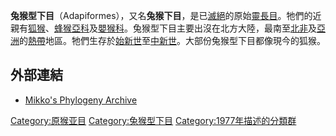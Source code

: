 {{Automatic taxobox
| taxon = Adapiformes
| name = 兔猴型下目
| image = Notharctus tenebrosus AMNH.jpg
| image_caption = Notharctus tenebrosus
| fossil_range = [[始新世|始新世]]至[[中新世|中新世]]
| authority = [[Hoffstetter|Hoffstetter]], 1977
| subdivision_ranks = [[科|科]]
| subdivision =
*†科 Azibiidae
*†科 Djebelemuridae
*†[[兔猴总科|兔猴总科]] Adapoidea
**†[[假熊猴科|假熊猴科]] Notharctidae
**†[[西瓦兔猴科|西瓦兔猴科]] Sivaladapidae
**†[[兔猴科|兔猴科]] Adapidae
}}

'''兔猴型下目'''（Adapiformes），又名'''兔猴下目'''，是已[[滅絕|滅絕]]的原始[[靈長目|靈長目]]。牠們的近親有[[狐猴|狐猴]]、[[蜂猴亞科|蜂猴亞科]]及[[嬰猴科|嬰猴科]]。兔猴型下目主要出沒在北方大陸，最南至[[北非|北非]]及[[亞洲|亞洲]]的[[熱帶|熱帶]]地區。牠們生存於[[始新世|始新世]]至[[中新世|中新世]]。大部份兔猴型下目都像現今的狐猴。

==外部連結==
*[https://web.archive.org/web/20080122062511/http://www.fmnh.helsinki.fi/users/haaramo/Metazoa/Deuterostoma/Chordata/Synapsida/Eutheria/Primates/strepsirrhini.htm Mikko's Phylogeny Archive]
{{原猴亞目|S.}}
{{Taxonbar|from=Q135042}}

[[Category:原猴亚目|Category:原猴亚目]]
[[Category:兔猴型下目|Category:兔猴型下目]]
[[Category:1977年描述的分類群|Category:1977年描述的分類群]]